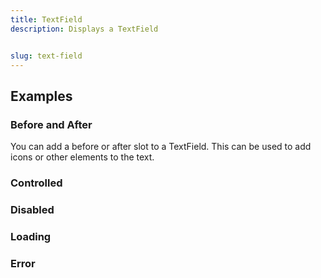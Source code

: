 ```yaml
---
title: TextField
description: Displays a TextField


slug: text-field
---
```


<ComponentPreview name="text-field/preview" />


## Examples

### Before and After 

You can add a before or after slot to a TextField. This can be used to add icons or other elements to the text.


<ComponentPreview name="text-field/before-after" />



### Controlled

<ComponentPreview name="text-field/controlled" />

### Disabled

<ComponentPreview name="text-field/disabled" />

### Loading

<ComponentPreview name="text-field/loading" />

### Error

<ComponentPreview name="text-field/error" />

